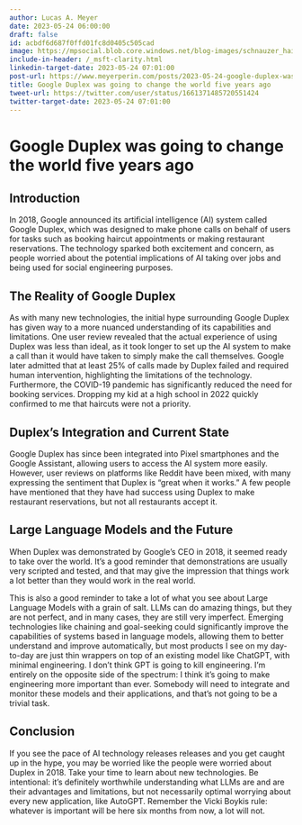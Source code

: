 ```yaml
---
author: Lucas A. Meyer
date: 2023-05-24 06:00:00
draft: false
id: acbdf6d687f0ffd01fc8d0405c505cad
image: https://mpsocial.blob.core.windows.net/blog-images/schnauzer_haircut.jpg
include-in-header: /_msft-clarity.html
linkedin-target-date: 2023-05-24 07:01:00
post-url: https://www.meyerperin.com/posts/2023-05-24-google-duplex-was-going-to-change-the-world-five-years-ago.html
title: Google Duplex was going to change the world five years ago
tweet-url: https://twitter.com/user/status/1661371485720551424
twitter-target-date: 2023-05-24 07:01:00
---
```

# Google Duplex was going to change the world five years ago

## Introduction

In 2018, Google announced its artificial intelligence (AI) system called Google Duplex, which was designed to make phone calls on behalf of users for tasks such as booking haircut appointments or making restaurant reservations. The technology sparked both excitement and concern, as people worried about the potential implications of AI taking over jobs and being used for social engineering purposes.

## The Reality of Google Duplex

As with many new technologies, the initial hype surrounding Google Duplex has given way to a more nuanced understanding of its capabilities and limitations. One user review revealed that the actual experience of using Duplex was less than ideal, as it took longer to set up the AI system to make a call than it would have taken to simply make the call themselves. Google later admitted that at least 25% of calls made by Duplex failed and required human intervention, highlighting the limitations of the technology. Furthermore, the COVID-19 pandemic has significantly reduced the need for booking services. Dropping my kid at a high school in 2022 quickly confirmed to me that haircuts were not a priority.

## Duplex's Integration and Current State

Google Duplex has since been integrated into Pixel smartphones and the Google Assistant, allowing users to access the AI system more easily. However, user reviews on platforms like Reddit have been mixed, with many expressing the sentiment that Duplex is "great when it works." A few people have mentioned that they have had success using Duplex to make restaurant reservations, but not all restaurants accept it.

## Large Language Models and the Future 

When Duplex was demonstrated by Google's CEO in 2018, it seemed ready to take over the world. It's a good reminder that demonstrations are usually very scripted and tested, and that may give the impression that things work a lot better than they would work in the real world.

This is also a good reminder to take a lot of what you see about Large Language Models with a grain of salt. LLMs can do amazing things, but they are not perfect, and in many cases, they are still very imperfect.
Emerging technologies like chaining and goal-seeking could significantly improve the capabilities of systems based in language models, allowing them to better understand and improve automatically, but most products I see on my day-to-day are just thin wrappers on top of an existing model like ChatGPT, with minimal engineering. I don't think GPT is going to kill engineering. I'm entirely on the opposite side of the spectrum: I think it's going to make engineering more important than ever. Somebody will need to integrate and monitor these models and their applications, and that's not going to be a trivial task.

## Conclusion

If you see the pace of AI technology releases releases and you get caught up in the hype, you may be worried like the people were worried about Duplex in 2018. Take your time to learn about new technologies. Be intentional: it's definitely worthwhile understanding what LLMs are and are their advantages and limitations, but not necessarily optimal worrying about every new application, like AutoGPT. Remember the Vicki Boykis rule: whatever is important will be here six months from now, a lot will not. 

